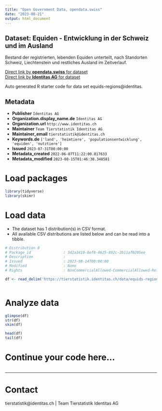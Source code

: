 ```yaml
---
title: "Open Government Data, opendata.swiss"
date: "2023-08-21"
output: html_document
---
```


## Dataset: Equiden - Entwicklung in der Schweiz und im Ausland

Bestand der registrierten, lebenden Equiden unterteilt, nach Standorten Schweiz, Liechtenstein und restliches Ausland im Zeitverlauf. 

[Direct link by **opendata.swiss** for dataset](https://opendata.swiss/de/dataset/equiden-entwicklung-in-der-schweiz-und-im-ausland)<br>
[Direct link by **Identitas AG** for dataset](https://tierstatistik.identitas.ch/)

Auto generated R starter code for data set equids-regions@identitas.

## Metadata

- **Publisher** `Identitas AG`
- **Organization.display_name.de** `Identitas AG`
- **Organization.url** `http://www.identitas.ch`
- **Maintainer** `Team Tierstatistik Identitas AG`
- **Maintainer_email** `tierstatistik@identitas.ch`
- **Keywords.de** `['land', 'heimtiere', 'populationsentwicklung', 'equiden', 'nutztiere']`
- **Issued** `2023-07-31T00:00:00`
- **Metadata_created** `2022-06-07T11:22:00.817633`
- **Metadata_modified** `2023-08-15T01:46:30.348581`


# Load packages

```r

library(tidyverse)
library(skimr)

```

# Load data

-   The dataset has 1 distribution(s) in CSV format.
-   All available CSV distributions are listed below and can be read into a tibble.

```r

# Distribution 0
# Package_id               : 3d2a3410-8ef0-4625-892c-2b11af0205ee
# Description              : 
# Issued                   : 2023-08-14T00:00:00
# Modified                 : None
# Rights                   : NonCommercialAllowed-CommercialAllowed-ReferenceRequired

df <- read_delim('https://tierstatistik.identitas.ch/data/equids-regions.csv')



```

# Analyze data

```r

glimpse(df)
str(df)
skim(df)

head(df)
tail(df)

```

# Continue your code here...

```r

```

------------------------------------------------------------------------

# Contact

tierstatistik@identitas.ch | Team Tierstatistik Identitas AG
